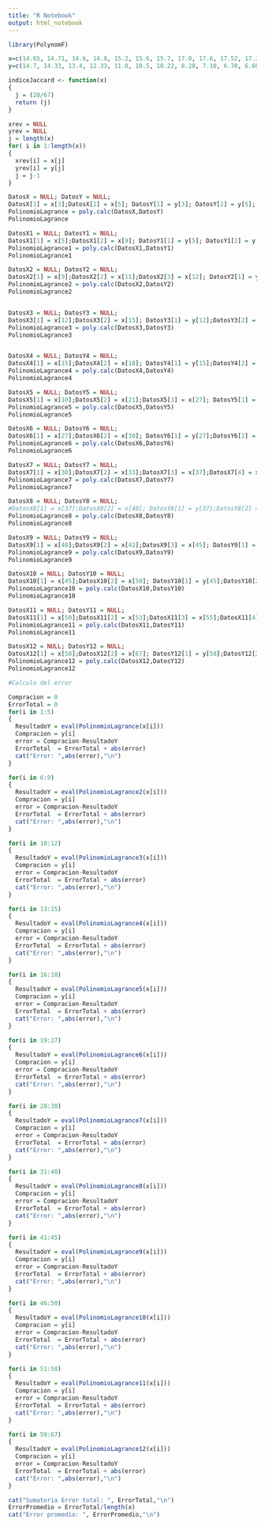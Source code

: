 ---
title: "R Notebook"
output: html_notebook
---

```{r}
library(PolynomF)

x=c(14.65, 14.71, 14.6, 14.8, 15.2, 15.6, 15.7, 17.0, 17.6, 17.52, 17.3, 16.8, 15.4, 14.83, 14.4, 14.5, 15.0, 15.1, 15.0, 14.9, 14.6, 14.3, 14.0, 13.9, 13.8, 13.5, 13.1, 13.0, 13.3, 13.2, 13.1, 12.9, 12.4, 11.9, 11.7, 11.6, 11.3, 10.9, 10.7, 10.6, 10.6, 10.1, 9.7, 9.4, 9.3, 9.6, 9.9, 10.1, 10.2, 10.3, 10.0, 9.50, 9.10, 8.6, 7.5, 7.0, 6.7, 6.6, 7.70, 8.00, 8.10, 8.40,9.20, 9.30, 10, 10.2, 10.3)
y=c(14.7, 14.33, 13.4, 12.33, 11.0, 10.5, 10.22, 8.20, 7.10, 6.70, 6.60, 6.80, 8.30, 8.80, 9.30, 8.80, 6.30, 5.50, 5.00, 4.70, 4.60, 4.50, 4.90, 5.40, 5.80, 6.90, 8.20, 7.60, 5.80, 4.50, 4.30, 3.90, 4.20, 5.70, 7.00, 7.90, 8.20, 7.30, 6.70, 5.50, 5.10, 4.60, 4.7, 5.0, 5.5, 7.2, 7.8, 8.60, 9.40, 10.0, 10.7, 11.0, 10.7, 9.9, 9.0, 9.1, 9.3, 9.7, 11.7, 12.3, 12.5, 13.0,13.91, 14.9, 16, 16.4, 16.8)     

indiceJaccard <- function(x) 
{
  j = (20/67)
  return (j)
} 

xrev = NULL
yrev = NULL
j = length(x)
for( i in 1:length(x))
{
  xrev[i] = x[j]
  yrev[i] = y[j]
  j = j-1
}

DatosX = NULL; DatosY = NULL;
DatosX[1] = x[3];DatosX[2] = x[5]; DatosY[1] = y[3]; DatosY[2] = y[5];
PolinomioLagrance = poly.calc(DatosX,DatosY)
PolinomioLagrance

DatosX1 = NULL; DatosY1 = NULL;
DatosX1[1] = x[5];DatosX1[2] = x[9]; DatosY1[1] = y[5]; DatosY1[2] = y[9];
PolinomioLagrance1 = poly.calc(DatosX1,DatosY1)
PolinomioLagrance1

DatosX2 = NULL; DatosY2 = NULL;
DatosX2[1] = x[9];DatosX2[2] = x[11];DatosX2[3] = x[12]; DatosY2[1] = y[9];DatosY2[2] = y[11];DatosY2[3] = y[12];
PolinomioLagrance2 = poly.calc(DatosX2,DatosY2)
PolinomioLagrance2


DatosX3 = NULL; DatosY3 = NULL;
DatosX3[1] = x[12];DatosX3[2] = x[15]; DatosY3[1] = y[12];DatosY3[2] = y[15];
PolinomioLagrance3 = poly.calc(DatosX3,DatosY3)
PolinomioLagrance3


DatosX4 = NULL; DatosY4 = NULL;
DatosX4[1] = x[15];DatosX4[2] = x[18]; DatosY4[1] = y[15];DatosY4[2] = y[18];
PolinomioLagrance4 = poly.calc(DatosX4,DatosY4)
PolinomioLagrance4

DatosX5 = NULL; DatosY5 = NULL;
DatosX5[1] = x[18];DatosX5[2] = x[21];DatosX5[3] = x[27]; DatosY5[1] = y[18];DatosY5[2] = y[21];DatosY5[3] = y[27];
PolinomioLagrance5 = poly.calc(DatosX5,DatosY5)
PolinomioLagrance5

DatosX6 = NULL; DatosY6 = NULL;
DatosX6[1] = x[27];DatosX6[2] = x[30]; DatosY6[1] = y[27];DatosY6[2] = y[30]
PolinomioLagrance6 = poly.calc(DatosX6,DatosY6)
PolinomioLagrance6

DatosX7 = NULL; DatosY7 = NULL;
DatosX7[1] = x[30];DatosX7[2] = x[33];DatosX7[3] = x[37];DatosX7[4] = x[40]; DatosY7[1] = y[30];DatosY7[2] = y[33];DatosY7[3] = y[37];DatosY7[4] = y[40];
PolinomioLagrance7 = poly.calc(DatosX7,DatosY7)
PolinomioLagrance7

DatosX8 = NULL; DatosY8 = NULL;
#DatosX8[1] = x[37];DatosX8[2] = x[40]; DatosY8[1] = y[37];DatosY8[2] = y[40];
PolinomioLagrance8 = poly.calc(DatosX8,DatosY8)
PolinomioLagrance8

DatosX9 = NULL; DatosY9 = NULL;
DatosX9[1] = x[40];DatosX9[2] = x[42];DatosX9[3] = x[45]; DatosY9[1] = y[40];DatosY9[2] = y[42];DatosY9[3] = y[45];
PolinomioLagrance9 = poly.calc(DatosX9,DatosY9)
PolinomioLagrance9

DatosX10 = NULL; DatosY10 = NULL;
DatosX10[1] = x[45];DatosX10[2] = x[50]; DatosY10[1] = y[45];DatosY10[2] = y[50];
PolinomioLagrance10 = poly.calc(DatosX10,DatosY10)
PolinomioLagrance10

DatosX11 = NULL; DatosY11 = NULL;
DatosX11[1] = x[50];DatosX11[2] = x[53];DatosX11[3] = x[55];DatosX11[4] =x[58]; DatosY11[1] = y[50];DatosY11[2] = y[53];DatosY11[3] = y[55];DatosY11[4]=y[58];
PolinomioLagrance11 = poly.calc(DatosX11,DatosY11)
PolinomioLagrance11

DatosX12 = NULL; DatosY12 = NULL;
DatosX12[1] = x[58];DatosX12[2] = x[67]; DatosY12[1] = y[58];DatosY12[2] = y[67];
PolinomioLagrance12 = poly.calc(DatosX12,DatosY12)
PolinomioLagrance12

#Calculo del error

Compracion = 0
ErrorTotal = 0
for(i in 1:5)
{
  ResultadoY = eval(PolinomioLagrance(x[i]))
  Compracion = y[i]
  error = Compracion-ResultadoY
  ErrorTotal  = ErrorTotal + abs(error)
  cat("Error: ",abs(error),"\n")
}

for(i in 6:9)
{
  ResultadoY = eval(PolinomioLagrance2(x[i]))
  Compracion = y[i]
  error = Compracion-ResultadoY
  ErrorTotal  = ErrorTotal + abs(error)
  cat("Error: ",abs(error),"\n")
}

for(i in 10:12)
{
  ResultadoY = eval(PolinomioLagrance3(x[i]))
  Compracion = y[i]
  error = Compracion-ResultadoY
  ErrorTotal  = ErrorTotal + abs(error)
  cat("Error: ",abs(error),"\n")
}

for(i in 13:15)
{
  ResultadoY = eval(PolinomioLagrance4(x[i]))
  Compracion = y[i]
  error = Compracion-ResultadoY
  ErrorTotal  = ErrorTotal + abs(error)
  cat("Error: ",abs(error),"\n")
}

for(i in 16:18)
{
  ResultadoY = eval(PolinomioLagrance5(x[i]))
  Compracion = y[i]
  error = Compracion-ResultadoY
  ErrorTotal  = ErrorTotal + abs(error)
  cat("Error: ",abs(error),"\n")
}

for(i in 19:27)
{
  ResultadoY = eval(PolinomioLagrance6(x[i]))
  Compracion = y[i]
  error = Compracion-ResultadoY
  ErrorTotal  = ErrorTotal + abs(error)
  cat("Error: ",abs(error),"\n")
}

for(i in 28:30)
{
  ResultadoY = eval(PolinomioLagrance7(x[i]))
  Compracion = y[i]
  error = Compracion-ResultadoY
  ErrorTotal  = ErrorTotal + abs(error)
  cat("Error: ",abs(error),"\n")
}

for(i in 31:40)
{
  ResultadoY = eval(PolinomioLagrance8(x[i]))
  Compracion = y[i]
  error = Compracion-ResultadoY
  ErrorTotal  = ErrorTotal + abs(error)
  cat("Error: ",abs(error),"\n")
}

for(i in 41:45)
{
  ResultadoY = eval(PolinomioLagrance9(x[i]))
  Compracion = y[i]
  error = Compracion-ResultadoY
  ErrorTotal  = ErrorTotal + abs(error)
  cat("Error: ",abs(error),"\n")
}

for(i in 46:50)
{
  ResultadoY = eval(PolinomioLagrance10(x[i]))
  Compracion = y[i]
  error = Compracion-ResultadoY
  ErrorTotal  = ErrorTotal + abs(error)
  cat("Error: ",abs(error),"\n")
}

for(i in 51:58)
{
  ResultadoY = eval(PolinomioLagrance11(x[i]))
  Compracion = y[i]
  error = Compracion-ResultadoY
  ErrorTotal  = ErrorTotal + abs(error)
  cat("Error: ",abs(error),"\n")
}

for(i in 59:67)
{
  ResultadoY = eval(PolinomioLagrance12(x[i]))
  Compracion = y[i]
  error = Compracion-ResultadoY
  ErrorTotal  = ErrorTotal + abs(error)
  cat("Error: ",abs(error),"\n")
}

cat("Sumatoria Error total: ", ErrorTotal,"\n")
ErrorPromedio = ErrorTotal/length(x)
cat("Error promedio: ", ErrorPromedio,"\n")

```